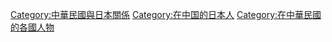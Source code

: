 [[Category:中華民國與日本關係|Category:中華民國與日本關係]]
[[Category:在中国的日本人|Category:在中国的日本人]]
[[Category:在中華民國的各國人物|Category:在中華民國的各國人物]]